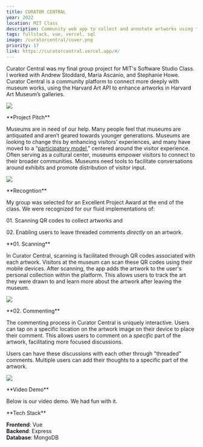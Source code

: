 ```yaml
---
title: CURATOR CENTRAL
year: 2022
location: MIT Class
description: Community web app to collect and annotate artworks using the Harvard Art API. Awarded Excellent Project in MIT's Software Studio Class.
tags: fullstack, vue, vercel, sql
image: /curatorcentral/cover.png
priority: 17
link: https://curatorcentral.vercel.app/#/
---
```


<Hero>
  <div>
    <Callout
      link="https://curatorcentral.vercel.app/#/"
      text="Try Curator Central"
    />
    <Callout
      link="https://github.com/mascanioalino/MAST"
      text="Github Repository"
    />
  </div>
  <div>
    Curator Central was my final group project for MIT's Software Studio Class.
    I worked with Andrew Stoddard, Maria Ascanio, and Stephanie Howe. Curator
    Central is a community platform to connect more deeply with museum works,
    using the Harvard Art API to enhance artworks in Harvard Art Museum’s
    galleries.
  </div>
</Hero>

![](/curatorcentral/1.gif)

<Line />

<TwoCol>
**Project Pitch**

Museums are in need of our help. Many people feel that museums are
antiquated and aren’t geared towards younger generations.
Museums are looking to change this by enhancing visitors’
experiences, and many have moved to a “[participatory model](https://www.participatorymuseum.org/),”
centered around the visitor experience. Often serving as a
cultural center, museums empower visitors to connect to their
broader communities. Museums need tools to facilitate conversations
around exhibits and promote distribution of visitor input.

![](/curatorcentral/2.png)

</TwoCol>

<Line />

<TwoCol>
**Recogntion**

My group was selected for an Excellent Project Award at the end of the class. We were recognized for our
fluid implementations of:

01\. Scanning QR codes to collect artworks and

02\. Enabling users to leave threaded comments _directly_ on an artwork.

<Line />

<TwoCol>
**01. Scanning**

In Curator Central, scanning is facilitated through QR codes
associated with each artwork. Visitors at the museum can scan these QR
codes using their mobile devices. After scanning, the app adds the artwork to the user's personal collection within the platform.
This allows users to track the art they were drawn to and learn more about the
artwork after leaving the museum.

![](/curatorcentral/qr.png)

</TwoCol>

<Line />

<TwoCol>
**02. Commenting**

The commenting process in Curator Central is uniquely interactive.
Users can tap on a specific location on the artwork
image on their device to place their comment.
This allows users to comment on a _specific_ part of the artwork,
facilitating more focused discussions.

Users can have these discussions with each other through "threaded"
comments. Multiple users can add their thoughts to a specific part of
the artwork.

![](/curatorcentral/annotations.png)

</TwoCol>

</TwoCol>

<Line />

<TwoCol>
**Video Demo**

Below is our video demo. We had fun with it.

<Vimeo vimeoId="780726140" />
</TwoCol>

<Line />

<TwoCol>
**Tech Stack**

**Frontend**: Vue  
**Backend**: Express  
**Database**: MongoDB

</TwoCol>
